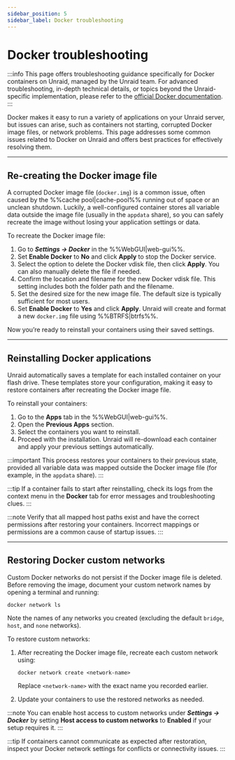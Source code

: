 ```yaml
---
sidebar_position: 5
sidebar_label: Docker troubleshooting
---
```


# Docker troubleshooting

:::info
This page offers troubleshooting guidance specifically for Docker containers on Unraid, managed by the Unraid team. For advanced troubleshooting, in-depth technical details, or topics beyond the Unraid-specific implementation, please refer to the [official Docker documentation](https://docs.docker.com/).
:::

Docker makes it easy to run a variety of applications on your Unraid server, but issues can arise, such as containers not starting, corrupted Docker image files, or network problems. This page addresses some common issues related to Docker on Unraid and offers best practices for effectively resolving them.

---

## Re-creating the Docker image file

A corrupted Docker image file (`docker.img`) is a common issue, often caused by the %%cache pool|cache-pool%% running out of space or an unclean shutdown. Luckily, a well-configured container stores all variable data outside the image file (usually in the `appdata` share), so you can safely recreate the image without losing your application settings or data.

To recreate the Docker image file:

1. Go to ***Settings → Docker*** in the %%WebGUI|web-gui%%.
2. Set **Enable Docker** to **No** and click **Apply** to stop the Docker service.
3. Select the option to delete the Docker vdisk file, then click **Apply**. You can also manually delete the file if needed.
4. Confirm the location and filename for the new Docker vdisk file. This setting includes both the folder path and the filename.
5. Set the desired size for the new image file. The default size is typically sufficient for most users.
6. Set **Enable Docker** to **Yes** and click **Apply**. Unraid will create and format a new `docker.img` file using %%BTRFS|btrfs%%.

Now you’re ready to reinstall your containers using their saved settings.

---

## Reinstalling Docker applications

Unraid automatically saves a template for each installed container on your flash drive. These templates store your configuration, making it easy to restore containers after recreating the Docker image file.

To reinstall your containers:

1. Go to the **Apps** tab in the %%WebGUI|web-gui%%.
2. Open the **Previous Apps** section.
3. Select the containers you want to reinstall.
4. Proceed with the installation. Unraid will re-download each container and apply your previous settings automatically.

:::important
This process restores your containers to their previous state, provided all variable data was mapped outside the Docker image file (for example, in the `appdata` share).
:::

:::tip
If a container fails to start after reinstalling, check its logs from the context menu in the **Docker** tab for error messages and troubleshooting clues.
:::

:::note
Verify that all mapped host paths exist and have the correct permissions after restoring your containers. Incorrect mappings or permissions are a common cause of startup issues.
:::

---

## Restoring Docker custom networks

Custom Docker networks do not persist if the Docker image file is deleted. Before removing the image, document your custom network names by opening a terminal and running:

```
docker network ls
```

Note the names of any networks you created (excluding the default `bridge`, `host`, and `none` networks).

To restore custom networks:

1. After recreating the Docker image file, recreate each custom network using:

   ```
   docker network create <network-name>
   ```
   
   Replace `<network-name>` with the exact name you recorded earlier.

2. Update your containers to use the restored networks as needed.

:::note
You can enable host access to custom networks under ***Settings → Docker*** by setting **Host access to custom networks** to **Enabled** if your setup requires it.
:::

:::tip
If containers cannot communicate as expected after restoration, inspect your Docker network settings for conflicts or connectivity issues.
:::
